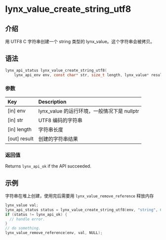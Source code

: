# lynx_value_create_string_utf8

## 介绍

用 UTF8 C 字符串创建一个 string 类型的 lynx_value。这个字符串会被拷贝。

## 语法

```c
lynx_api_status lynx_value_create_string_utf8(
    lynx_api_env env, const char* str, size_t length, lynx_value* result);
```

### 参数

| Key           | Description                                                  |
|:--------------|:-------------------------------------------------------------|
| [in] env      | lynx_value 的运行环境，一般情况下是 nullptr |
| [in] str      | UTF8 编码的字符串         |
| [in] length   | 字符串长度                           |
| [out] result  | 创建的字符串结果                           |

### 返回值

Returns `lynx_api_ok` if the API succeeded.

## 示例

字符串在堆上创建，使用完后需要用 `lynx_value_remove_reference` 释放内存

```c
lynx_value val;
lynx_api_status status = lynx_value_create_string_utf8(env, "string", 6, &val);;
if (status != lynx_api_ok) {
  // handle error.
}
// do something.
lynx_value_remove_reference(env, val, NULL);

```